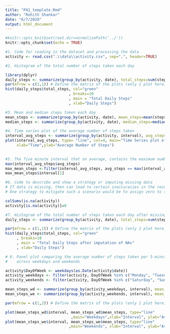 ---
title: "PA1_template.Rmd"
author: "Rohith Shankar"
date: "6/7/2020"
output: html_document
---

```{r setup, include=FALSE}
#knitr::opts_knit$set(root.dir=normalizePath('../'))
knitr::opts_chunk$set(echo = TRUE)

```

```{r, echo=TRUE, warning=FALSE}
#1. Code for reading in the dataset and processing the data
activity <- read.csv(".\\data\\activity.csv", sep=",", header=TRUE)
```

```{r plot, echo=TRUE, warning=FALSE}
#2. Histogram of the total number of steps taken each day

library(dplyr)
daily_steps <- summarize(group_by(activity, date), total_steps=sum(steps))
par(mfrow = c(1,1)) # Define the matrix of the plots (only 1 plot here)
hist(daily_steps$total_steps, col="green"
                            , breaks=10 
                            , main = "Total Daily Steps"
                            , xlab="Daily Steps")  

```


```{r, echo=TRUE, warning=FALSE}
#3. Mean and median steps taken each day
mean_steps <- summarize(group_by(activity, date), mean_steps=mean(steps))
median_steps <- summarize(group_by(activity, date), median_steps=median(steps))

```

```{r, echo=TRUE, warning=FALSE}
#4. Time series plot of the average number of steps taken
interval_avg_steps <- summarize(group_by(activity, interval), avg_steps=mean(steps,na.rm=TRUE))
plot(interval_avg_steps, type= "line", col=4, main="Time Series plot of average steps",
     xlab="Time",ylab="Average Number of Steps")
    

```

```{r, echo=TRUE, warning=FALSE}
#5. The five minute interval that on average, contains the maximum number of steps
max(interval_avg_steps$avg_steps)
max_mean_steps <-filter(interval_avg_steps, avg_steps == max(interval_avg_steps$avg_steps))
max_mean_steps$interval[1]
```

```{r, echo=TRUE, warning=FALSE}
#6. Code to describe and show a strategy or imputing missing data
# If data is missing, then can lead to certain inaccuracies in the results
# One strategy to mitigate such a scenario would be to assign zero to the null values

colSums(is.na(activity))
activity[is.na(activity)]=0

```

```{r, echo=TRUE, warning=FALSE}
#7. Histogram of the total number of steps taken each day after missing values are imputed
daily_steps <- summarize(group_by(activity, date), total_steps=sum(steps))

par(mfrow = c(1,1)) # Define the matrix of the plots (only 1 plot here)
hist(daily_steps$total_steps, col="green"
     , breaks=10 
     , main = "Total Daily Steps after imputation of NAs"
     , xlab="Daily Steps")  
```

```{r, echo=TRUE, warning=FALSE}

# 8. Panel plot comparing the average number of steps taken per 5-minute interval 
#    across weekdays and weekends

activity$DayOfWeek <- weekdays(as.Date(activity$date))
activity_weekdays <- filter(activity, DayOfWeek %in% c("Monday", "Tuesday", "Wednesday", "Thursday", "Friday"))
activity_weekends <- filter(activity, DayOfWeek %in% c("Saturday", "Sunday"))

mean_steps_wd <- summarize(group_by(activity_weekdays, interval), mean_steps=mean(steps))
mean_steps_we <- summarize(group_by(activity_weekends, interval), mean_steps=mean(steps))

par(mfrow = c(1,2)) # Define the matrix of the plots (only 1 plot here)

plot(mean_steps_wd$interval, mean_steps_wd$mean_steps, type="line"
                             ,main="Weekdays",xlab="Interval", ylab="Average Steps", col=10)
plot(mean_steps_we$interval, mean_steps_we$mean_steps, type="line"
                            ,main="Weekends", xlab="Interval", ylab="Average Steps")

```

